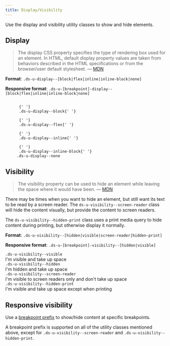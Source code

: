 ```yaml
---
title: Display/Visibility
---
```



Use the display and visibility utility classes to show and hide elements.

## Display

> The display CSS property specifies the type of rendering box used for an element. In HTML, default display property values are taken from behaviors described in the HTML specifications or from the browser/user default stylesheet. &mdash; [MDN](https://developer.mozilla.org/en-US/docs/Web/CSS/display)

**Format**: `.ds-u-display--[block|flex|inline|inline-block|none]`

**Responsive format**: `.ds-u-[breakpoint]-display--[block|flex|inline|inline-block|none]`

<EmbeddedExample>
  <div>
    <code class="ds-u-display--block ds-u-padding--1 ds-u-margin-bottom--2 utility-example">
      {' '}
      .ds-u-display--block{' '}
    </code>
    <code class="ds-u-display--flex ds-u-padding--1 ds-u-margin-bottom--2 utility-example">
      {' '}
      .ds-u-display--flex{' '}
    </code>
    <code class="ds-u-display--inline ds-u-padding--1 ds-u-margin-bottom--2 utility-example">
      {' '}
      .ds-u-display--inline{' '}
    </code>
    <code class="ds-u-display--inline-block ds-u-padding--1 ds-u-margin-bottom--2 utility-example">
      {' '}
      .ds-u-display--inline-block{' '}
    </code>
    <code class="ds-u-display--none ds-u-padding--1 utility-example"> .ds-u-display--none </code>
  </div>
</EmbeddedExample>

## Visibility

> The visibility property can be used to hide an element while leaving the space where it would have been. &mdash; [MDN](https://developer.mozilla.org/en-US/docs/Web/CSS/visibility)

There may be times when you want to hide an element, but still want its text to be read by a screen reader. The `ds-u-visibility--screen-reader` class will hide the content visually, but provide the content to screen readers.

The `ds-u-visibility--hidden-print` class uses a print media query to hide content during printing, but otherwise display it normally.

**Format**: `.ds-u-visibility--[hidden|visible|screen-reader|hidden-print]`

**Responsive format**: `.ds-u-[breakpoint]-visibility--[hidden|visible]`

<EmbeddedExample>
  <div>
    <div class="ds-u-margin-bottom--2">
      <code class="ds-u-margin-bottom--1">.ds-u-visibility--visible</code>
      <div class="utility-example">
        <span class="ds-u-padding--1 ds-u-visibility--visible">I'm visible and take up space</span>
      </div>
    </div>
    <div class="ds-u-margin-bottom--2">
      <code class="ds-u-margin-bottom--1">.ds-u-visibility--hidden</code>
      <div class="utility-example">
        <span class="ds-u-padding--1 ds-u-visibility--hidden">I'm hidden and take up space</span>
      </div>
    </div>
    <div class="ds-u-margin-bottom--2">
      <code class="ds-u-margin-bottom--1">.ds-u-visibility--screen-reader</code>
      <div class="utility-example" style="min-height: 2px">
        <span class="ds-u-padding--1 ds-u-visibility--screen-reader">
          I'm visible to screen readers only and don't take up space
        </span>
      </div>
    </div>
    <div class="ds-u-margin-bottom--2">
      <code class="ds-u-margin-bottom--1">.ds-u-visibility--hidden-print</code>
      <div class="utility-example">
        <span class="ds-u-padding--1 ds-u-visibility--hidden-print">
          I'm visible and take up space except when printing
        </span>
      </div>
    </div>
  </div>
</EmbeddedExample>

## Responsive visibility

Use a [breakpoint prefix](/guidelines/responsive-design) to show/hide content at specific breakpoints.

A breakpoint prefix is supported on all of the utility classes mentioned above, except for `.ds-u-visibility--screen-reader` and `.ds-u-visibility--hidden-print`.

<ResponsiveExample
  storyId="utilities-visibility--visibility"
  title="Responsive visibility example"
/>
